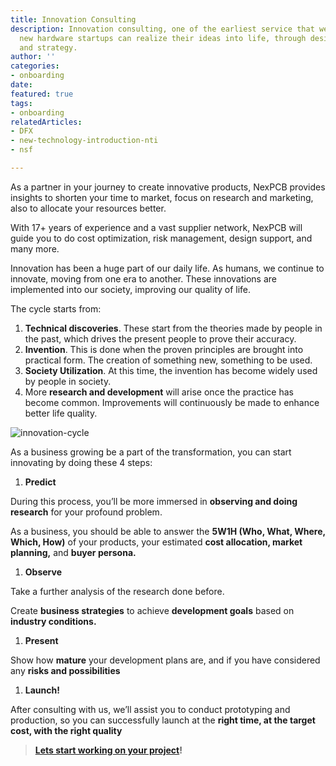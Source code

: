 ```yaml
---
title: Innovation Consulting
description: Innovation consulting, one of the earliest service that we provide, ensures
  new hardware startups can realize their ideas into life, through design, planning,
  and strategy.
author: ''
categories:
- onboarding
date: 
featured: true
tags:
- onboarding
relatedArticles:
- DFX
- new-technology-introduction-nti
- nsf

---
```

As a partner in your journey to create innovative products, NexPCB provides insights to shorten your time to market, focus on research and marketing, also to allocate your resources better.

With 17+ years of experience and a vast supplier network, NexPCB will guide you to do cost optimization, risk management, design support, and many more.

Innovation has been a huge part of our daily life. As humans, we continue to innovate, moving from one era to another. These innovations are implemented into our society, improving our quality of life.

The cycle starts from:

1. **Technical discoveries**. These start from the theories made by people in the past, which drives the present people to prove their accuracy.
2. **Invention**. This is done when the proven principles are brought into practical form. The creation of something new, something to be used.
3. **Society Utilization**. At this time, the invention has become widely used by people in society.
4. More **research and development** will arise once the practice has become common. Improvements will continuously be made to enhance better life quality.

![innovation-cycle](/images/innovation-consulting-01.png "innovation-cycle")

As a business growing be a part of the transformation, you can start innovating by doing these 4 steps:

1. **Predict**

During this process, you’ll be more immersed in **observing and doing research** for your profound problem.

As a business, you should be able to answer the **5W1H (Who, What, Where, Which, How)** of your products, your estimated **cost allocation, market planning,** and **buyer persona.**

1. **Observe**

Take a further analysis of the research done before.

Create **business strategies** to achieve **development goals** based on **industry conditions.**

1. **Present**

Show how **mature** your development plans are, and if you have considered any **risks and possibilities**

1. **Launch!**

After consulting with us, we’ll assist you to conduct prototyping and production, so you can successfully launch at the **right time, at the target cost, with the right quality**

> [**Lets start working on your project**]()**!**